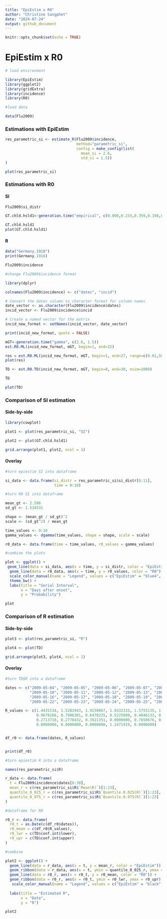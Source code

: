```yaml
---
title: "EpiEstim x R0"
author: "Christine Sangphet"
date: "2024-07-24"
output: github_document
---
```


```r
knitr::opts_chunk$set(echo = TRUE)
```

# **EpiEstim x R0**

```r
# load environment

library(EpiEstim)
library(ggplot2)
library(gridExtra)
library(incidence)
library(R0)
```

```r
#load data

data(Flu2009)
```

### **Estimations with EpiEstim**

```r
res_parametric_si <- estimate_R(Flu2009$incidence, 
                                method="parametric_si",
                                config = make_config(list(
                                  mean_si = 2.6, 
                                  std_si = 1.5))
)
```

```r
plot(res_parametric_si)
```

### **Estimations with R0**

#### SI

```r
Flu2009$si_distr
```

```r
GT.chld.hsld1<-generation.time("empirical", c(0.000,0.233,0.359,0.198,0.103,0.053,0.027,0.014,0.007,0.003,0.002,0.001))

GT.chld.hsld1
plot(GT.chld.hsld1)
```

#### R

```r
data("Germany.1918")
print(Germany.1918)
```

```r
Flu2009$incidence
```

```r
#change Flu2009$incidence format

library(dplyr)

colnames(Flu2009$incidence) <- c("dates", "incid")

# Convert the dates column to character format for column names
date_vector <- as.character(Flu2009$incidence$dates)
incid_vector <- Flu2009$incidence$incid

# Create a named vector for the matrix
incid_new_format <- setNames(incid_vector, date_vector)

print(incid_new_format, quote = FALSE)

```

```r
mGT<-generation.time("gamma", c(2.6, 1.5))
est.R0.ML(incid_new_format, mGT, begin=1, end=32)
```

```r
res = est.R0.ML(incid_new_format, mGT, begin=1, end=27, range=c(0.01,50))
plot(res)
```

```r
TD <- est.R0.TD(incid_new_format, mGT, begin=8, end=30, nsim=1000)
```

```r
TD
```

```r
plot(TD)
```

### Comparison of SI estimation

#### Side-by-side

```r
library(cowplot)

plot1 <- plot(res_parametric_si, "SI")

plot2 <- plot(GT.chld.hsld1)

grid.arrange(plot1, plot2, ncol = 1)
```

#### Overlay

```r
#turn epiestim SI into dataframe

si_data <- data.frame(si_distr = res_parametric_si$si_distr[0:11],
                      time = 0:10)

#turn R0 SI into dataframe

mean_gt <- 2.596
sd_gt <- 1.534531

shape <- (mean_gt / sd_gt)^2
scale <- (sd_gt^2) / mean_gt

time_values <- 0:10
gamma_values <- dgamma(time_values, shape = shape, scale = scale)

r0_data <- data.frame(time = time_values, r0_values = gamma_values)

#combine the plots

plot <- ggplot() +
 geom_line(data = si_data, aes(x = time, y = si_distr, color = "EpiEstim"), size = 1) +
  geom_line(data = r0_data, aes(x = time, y = r0_values, color = "R0"), size = 1) +
  scale_color_manual(name = "Legend", values = c("EpiEstim" = "blue4", "R0" = "lightblue1")) +
  theme_bw() +
  labs(title = "Serial Interval",
       x = "Days after onset",
       y = "Probability")

plot
```

### Comparison of R estimation

#### Side-by-side

```r
plot3 <- plot(res_parametric_si, "R")

plot4 <- plot(TD)

grid.arrange(plot3, plot4, ncol = 1)
```

#### Overlay

```r
#turn TD$R into a dataframe

dates <- c("2009-05-04", "2009-05-05", "2009-05-06", "2009-05-07", "2009-05-08", "2009-05-09", 
           "2009-05-10", "2009-05-11", "2009-05-12", "2009-05-13", "2009-05-14", "2009-05-15", 
           "2009-05-16", "2009-05-17", "2009-05-18", "2009-05-19", "2009-05-20", "2009-05-21", 
           "2009-05-22", "2009-05-23", "2009-05-24", "2009-05-25", "2009-05-26")

R_values <- c(1.4431534, 1.5281943, 1.9150867, 1.9332333, 1.5755135, 1.1801216, 
              0.9678166, 0.7906301, 0.6478225, 0.5225889, 0.4846133, 0.3834813, 
              0.2713710, 0.2770432, 0.3921351, 0.0000000, 0.7650676, 0.0000000, 
              0.0000000, 0.0000000, 0.0000000, 1.2471919, 0.0000000)


df_r0 <- data.frame(dates, R_values)


print(df_r0)
```

```r
#turn epiestim R into a dataframe 

names(res_parametric_si$R)

r_data <- data.frame(
  t = Flu2009$incidence$dates[8:30],
  mean_r = c(res_parametric_si$R$`Mean(R)`)[1:23],
  quantile_0_025_r = c(res_parametric_si$R$`Quantile.0.025(R)`)[1:23],
  quantile_0_975_r = c(res_parametric_si$R$`Quantile.0.975(R)`)[1:23]
)

#dataframe for R0

r0_r <- data.frame(
  r0_t = as.Date(c(df_r0$dates)),
  r0_mean = c(df_r0$R_values),
  r0_lwr = c(TD$conf.int$lower),
  r0_upr = c(TD$conf.int$upper)
)

#combine

plot2 <- ggplot() +
  geom_line(data = r_data, aes(x = t, y = mean_r, color = "EpiEstim")) +
  geom_ribbon(data = r_data, aes(x = t, ymin = quantile_0_025_r, ymax = quantile_0_975_r), alpha = 0.2, fill = "black") +
  geom_line(data = r0_r, aes(x = r0_t, y = r0_mean, color = "R0")) +
  geom_ribbon(data = r0_r, aes(x = r0_t, ymin = r0_lwr, ymax = r0_upr), alpha = 0.2, fill = "violetred") +
   scale_color_manual(name = "Legend", values = c("EpiEstim" = "black", "R0" = "violetred")) +
  
  labs(title = "Estimated R",
       x = "Date",
       y = "R")

plot2
```
